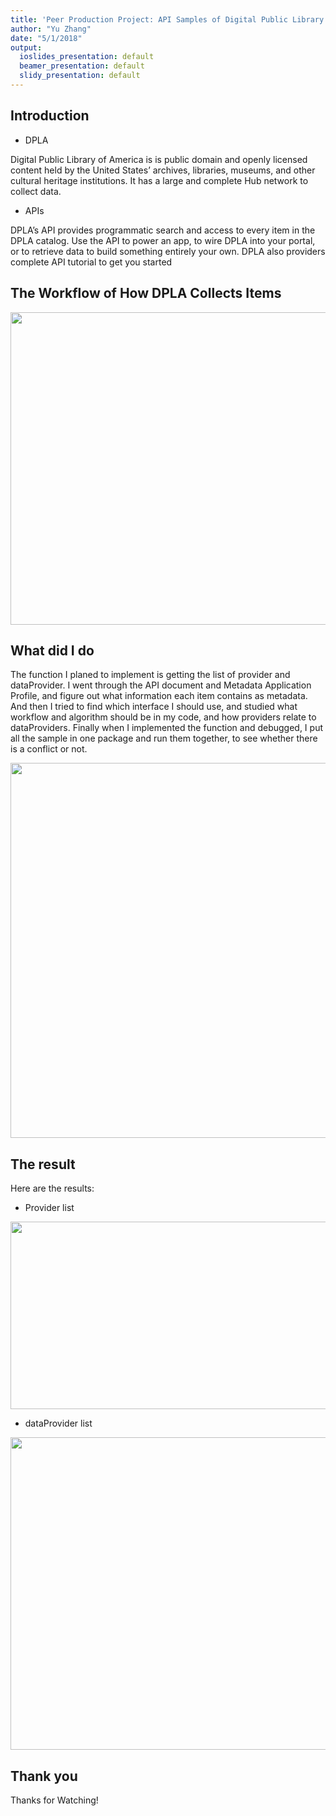 ```yaml
---
title: 'Peer Production Project: API Samples of Digital Public Library of America'
author: "Yu Zhang"
date: "5/1/2018"
output:
  ioslides_presentation: default
  beamer_presentation: default
  slidy_presentation: default
---
```



## Introduction

- DPLA

Digital Public Library of America is is public domain and openly licensed content held by the United States' archives, libraries, museums, and other cultural heritage institutions. It has a large and complete Hub network to collect data.

- APIs

DPLA’s API provides programmatic search and access to every item in the DPLA catalog. Use the API to power an app, to wire DPLA into your portal, or to retrieve data to build something entirely your own. DPLA also providers complete API tutorial to get you started

## The Workflow of How DPLA Collects Items

<img src="workflow.png" width="800" height="500"/>

## What did I do

The function I planed to implement is getting the list of provider and dataProvider. I went through the API document and Metadata Application Profile, and figure out what information each item contains as metadata. And then I tried to find which interface I should use, and studied what workflow and algorithm should be in my code, and how providers relate to dataProviders. Finally when I implemented the function and debugged, I put all the sample in one package and run them together, to see whether there is a conflict or not.

<img src="code.png" width="800" height="600"/>

## The result

Here are the results:

- Provider list

<img src="provider_list.png" width="600" height="300"/>

- dataProvider list

<img src="dataProvider_list.png" width="800" height="500"/>

## Thank you

Thanks for Watching!


